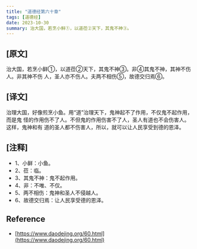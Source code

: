 ```yaml
---
title: "道德经第六十章"
tags: [道德经]
date: 2023-10-30
summary: 治大国，若烹小鲜①，以道莅②天下，其鬼不神③。
---
```


## [原文]

治大国，若烹小鲜①，以道莅②天下，其鬼不神③。非④其鬼不神，其神不伤人。非其神不伤
人，圣人亦不伤人。夫两不相伤⑤，故德交归焉⑥。

## [译文]

治理大国，好像煎烹小鱼。用“道”治理天下，鬼神起不了作用，不仅鬼不起作用，而是鬼
怪的作用伤不了人。不但鬼的作用伤害不了人，圣人有道也不会伤害人。这样，鬼神和有
道的圣人都不伤害人，所以，就可以让人民享受到德的恩泽。

## [注释]

- 1、小鲜：小鱼。
- 2、莅：临。
- 3、其鬼不神：鬼不起作用。
- 4、非：不唯、不仅。
- 5、两不相伤：鬼神和圣人不侵越人。
- 6、故德交归焉：让人民享受德的恩泽。

## Reference

- [https://www.daodejing.org/60.html](https://www.daodejing.org/60.html)